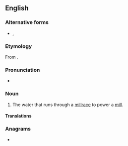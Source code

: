 {{also|mill stream}}
==English==

===Alternative forms===
* {{l|en|mill stream}}, {{l|en|mill-stream}}

===Etymology===
From {{compound|en|mill|stream}}.

===Pronunciation===
* {{a|UK}} {{IPA|/ˈmɪlstɹiːm/|lang=en}}

===Noun===
{{en-noun}}

# The water that runs through a [[millrace]] to power a [[mill]].

====Translations====
{{trans-top|water that runs through a millrace}}
{{trans-mid}}
{{trans-bottom}}

===Anagrams===
* {{anagrams|en|a=aeillmmrst|small-timer|smalltimer}}
